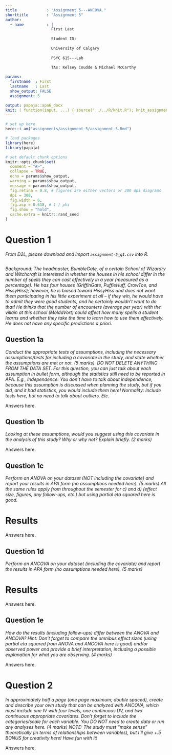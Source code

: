 ```yaml
---
title             : "Assignment 5---ANCOVA."
shorttitle        : "Assignment 5"
author: 
  - name          : |
                    First Last
                    
                    Student ID: 
                    
                    University of Calgary
                    
                    PSYC 615---Lab
                    
                    TAs: Kelsey Cnudde & Michael McCarthy

params:
  firstname  : First
  lastname   : Last
  show_output: FALSE
  assignment: 5

output: papaja::apa6_docx
knit: ( function(input, ...) { source("../../R/knit.R"); knit_assignment(input, ...) })
---
```


```r
# set up here
here::i_am("assignments/assignment-5/assignment-5.Rmd")

# load packages
library(here)
library(papaja)

# set default chunk options
knitr::opts_chunk$set(
  comment = "#>",
  collapse = TRUE,
  echo = params$show_output,
  warning = params$show_output,
  message = params$show_output,
  fig.retina = 0.8, # figures are either vectors or 300 dpi diagrams
  dpi = 300,
  fig.width = 6,
  fig.asp = 0.618, # 1 / phi
  fig.show = "hold",
  cache.extra = knitr::rand_seed
)
```

# Question 1

*From D2L, please download and import `assignment-5_q1.csv` into R.*

```r

```

*Background: The headmaster, BumbleGate, of a certain School of Wizardry and Witchcraft is interested in whether the houses in his school differ in the number of spells they can cast effectively in a year (measured as a percentage). He has four houses (GriffinGate, PuffleHuff, CrowToe, and HissyHiss); however, he is biased toward HissyHiss and does not want them participating in his little experiment at all – if they win, he would have to admit they were good students, and he certainly wouldn’t want to do that! He thinks that the number of encounters (average per year) with the villain at this school (MoldaVort) could affect how many spells a student learns and whether they take the time to learn how to use them effectively. He does not have any specific predictions a priori.*

## Question 1a

*Conduct the appropriate tests of assumptions, including the necessary assumptions/tests for including a covariate in the study, and state whether the assumptions are met or not. (5 marks). DO NOT DELETE ANYTHING FROM THE DATA SET. For this question, you can just talk about each assumption in bullet form, although the statistics still need to be reported in APA. E.g., Independence: You don’t have to talk about independence, because this assumption is discussed when planning the study, but if you did, and it had statistics, you would include them here! Normality: Include tests here, but no need to talk about outliers. Etc.*

Answers here.

\newpage

## Question 1b

*Looking at these assumptions, would you suggest using this covariate in the analysis of this study? Why or why not? Explain briefly. (2 marks)*

Answers here.

\newpage

## Question 1c

*Perform an ANOVA on your dataset (NOT including the covariate) and report your results in APA form (no assumptions needed here). (5 marks) All the same rules apply from throughout the semester for c) and d) (effect size, figures, any follow-ups, etc.) but using partial eta squared here is good.*

# Results

Answers here.

\newpage

## Question 1d

*Perform an ANCOVA on your dataset (including the covariate) and report the results in APA form (no assumptions needed here). (5 marks)*

# Results

Answers here.

\newpage

## Question 1e

*How do the results (including follow-ups) differ between the ANOVA and ANCOVA? Hint: Don’t forget to compare the omnibus effect sizes (using partial eta squared from ANOVA and ANCOVA here is good) and/or observed power and provide a brief interpretation, including a possible explanation for what you are observing. (4 marks)*

Answers here.

\newpage

# Question 2

*In approximately half a page (one page maximum; double spaced), create and describe your own study that can be analyzed with ANCOVA, which must include one IV with four levels, one continuous DV, and two continuous appropriate covariates. Don’t forget to include the categories/scale for each variable. You DO NOT need to create data or run any analyses here. (4 marks) NOTE: The study must “make sense” theoretically (in terms of relationships between variables), but I’ll give +.5 BONUS for creativity here! Have fun with it!*

Answers here.
